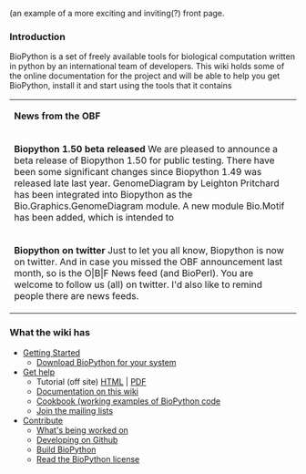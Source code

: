 (an example of a more exciting and inviting(?) front page.

===Introduction=== 
BioPython is a set of freely available tools for biological computation written in python by an international team of developers. This wiki holds some of the online documentation for the project and will be able to help you get BioPython, install it and start using the tools that it contains



{| style="background:lightgrey; width:50%; float:right"
|-style="font-size:140%"
|'''News from the OBF'''

|- style="background:white"
| '''Biopython 1.50 beta released'''
We are pleased to announce a beta release of Biopython 1.50 for public testing. There have been some significant changes since Biopython 1.49 was released late last year. GenomeDiagram by Leighton Pritchard has been integrated into Biopython as the Bio.Graphics.GenomeDiagram module. A new module Bio.Motif has been added, which is intended to
|- style="background:white"
|'''Biopython on twitter''' 
Just to let you all know, Biopython is now on twitter. And in case you missed the OBF announcement last month, so is the O|B|F News feed (and BioPerl). You are welcome to follow us (all) on twitter. I'd also like to remind people there are news feeds.
|}
=== What the wiki has ===
*[[Getting_Started|Getting Started]]
** [[Download | Download BioPython for your system]]
* [[Documentation | Get help]]
** Tutorial (off site) [http://biopython.org/DIST/docs/tutorial/Tutorial.html HTML] | [http://biopython.org/DIST/docs/tutorial/Tutorial.pdf PDF]
** [[Category%3AWiki_Documentation | Documentation on this wiki]]
** [[Category%3ACoobook | Cookbook (working examples of BioPython code]]
** [[Mailing_lists | Join the mailing lists]]
* [[Contributing | Contribute]]
** [[Active_projects | What's being worked on]]
** [[ GitUsage | Developing on Github ]]
** [[ Building_a_release | Build BioPython]]
** [http://www.biopython.org/DIST/LICENSE Read the BioPython license]